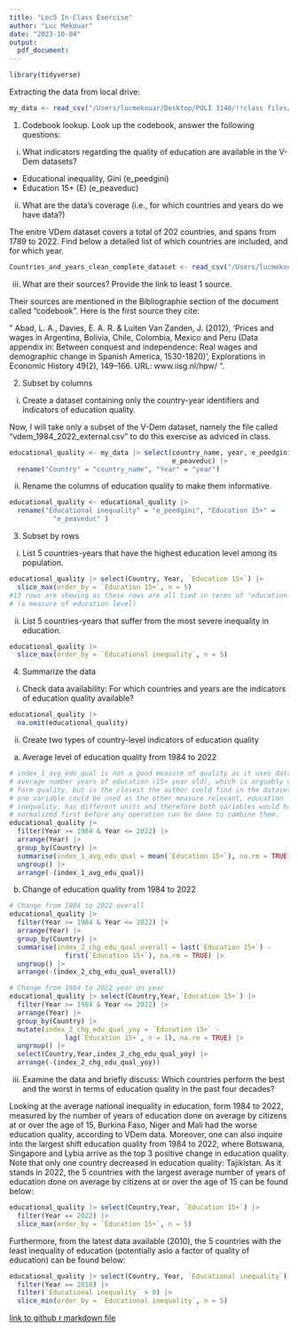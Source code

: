 ```yaml
---
title: "Lec5 In-Class Exercise"
author: "Luc Mekouar"
date: "2023-10-04"
output:
  pdf_document:
---
```


```r
library(tidyverse)
```

Extracting the data from local drive:

```r
my_data <- read_csv("/Users/lucmekouar/Desktop/POLI 3148/!!class files/_DataPublic_/vdem/1984_2022/vdem_1984_2022_external.csv")
```

1.  Codebook lookup. Look up the codebook, answer the following questions:

<!-- -->

i.  What indicators regarding the quality of education are available in the V-Dem datasets?

-   Educational inequality, Gini (e_peedgini)
-   Education 15+ (E) (e_peaveduc)

ii. What are the data's coverage (i.e., for which countries and years do we have data?)

The enitre VDem dataset covers a total of 202 countries, and spans from 1789 to 2022. Find below a detailed list of which countries are included, and for which year.

```r
Countries_and_years_clean_complete_dataset <- read_csv("/Users/lucmekouar/Desktop/POLI 3148/REPO_Luc_POLI3148/week 5__data wrangling.2 & data visualization.1/HW/Countries_and_years_clean.csv")
```

iii. What are their sources? Provide the link to least 1 source.

Their sources are mentioned in the Bibliographie section of the document called "codebook". Here is the first source they cite:

" Abad, L. A., Davies, E. A. R. & Luiten Van Zanden, J. (2012), 'Prices and wages in Argentina, Bolivia, Chile, Colombia, Mexico and Peru (Data appendix in: Between conquest and independence: Real wages and demographic change in Spanish America, 1530-1820)', Explorations in Economic History 49(2), 149--166. URL: www.iisg.nl/hpw/ ".

2.  Subset by columns

<!-- -->

i.  Create a dataset containing only the country-year identifiers and indicators of education quality.

Now, I will take only a subset of the V-Dem dataset, namely the file called "vdem_1984_2022_external.csv" to do this exercise as adviced in class.

```r
educational_quality <- my_data |> select(country_name, year, e_peedgini, 
                                         e_peaveduc) |>
  rename("Country" = "country_name", "Year" = "year")
```

ii. Rename the columns of education quality to make them informative.

```r
educational_quality <- educational_quality |> 
  rename("Educational inequality" = "e_peedgini", "Education 15+" = 
           "e_peaveduc" )
```

3.  Subset by rows

<!-- -->

i.  List 5 countries-years that have the highest education level among its population.

```r
educational_quality |> select(Country, Year, `Education 15+`) |>
  slice_max(order_by = `Education 15+`, n = 5)
#13 rows are showing as these rows are all tied in terms of "education 15+" 
# (a measure of education level)
```

ii. List 5 countries-years that suffer from the most severe inequality in education.

```r
educational_quality |>
  slice_max(order_by = `Educational inequality`, n = 5)
```

4.  Summarize the data

<!-- -->

i.  Check data availability: For which countries and years are the indicators of education quality available?

```r
educational_quality |>
  na.omit(educational_quality)
```

ii. Create two types of country-level indicators of education quality

<!-- -->

a.  Average level of education quality from 1984 to 2022

```r
# index_1_avg_edu_qual is not a good measure of quality as it uses data on the 
# average number years of education (15+ year old), which is arguably different 
# form quality, but is the closest the author could find in the dataset. Only 
# one variable could be used as the other measure relevant, education 
# inequality, has different units and therefore both variables would have to be 
# normalized first before any operation can be done to combine them.
educational_quality |>
  filter(Year >= 1984 & Year <= 2022) |>
  arrange(Year) |>
  group_by(Country) |>
  summarise(index_1_avg_edu_qual = mean(`Education 15+`), na.rm = TRUE) |>
  ungroup() |>
  arrange(-(index_1_avg_edu_qual))
```

b.    Change of education quality from 1984 to 2022

```r
# Change from 1984 to 2022 overall
educational_quality |>
  filter(Year >= 1984 & Year <= 2022) |>
  arrange(Year) |>
  group_by(Country) |>
  summarise(index_2_chg_edu_qual_overall = last(`Education 15+`) - 
              first(`Education 15+`), na.rm = TRUE) |>
  ungroup() |>
  arrange(-(index_2_chg_edu_qual_overall))
```
```r
# Change from 1984 to 2022 year on year
educational_quality |> select(Country,Year,`Education 15+`) |>
  filter(Year >= 1984 & Year <= 2022) |>
  arrange(Year) |>
  group_by(Country) |>
  mutate(index_2_chg_edu_qual_yoy = `Education 15+` - 
              lag(`Education 15+`, n = 1), na.rm = TRUE) |>
  ungroup() |>
  select(Country,Year,index_2_chg_edu_qual_yoy) |>
  arrange(-(index_2_chg_edu_qual_yoy))
```

iii. Examine the data and briefly discuss: Which countries perform the best and the worst in terms of education quality in the past four decades?

Looking at the average national inequality in education, form 1984 to 2022, measured by the number of years of education done on average by citizens at or over the age of 15, Burkina Faso, Niger and Mali had the worse education quality, according to VDem data. Moreover, one can also inquire into the largest shift education quality from 1984 to 2022, where Botswana, Singapore and Lybia arrive as the top 3 positive change in education quality. Note that only one country decreased in education quality: Tajikistan. As it stands in 2022, the 5 countries with the largest average number of years of education done on average by citizens at or over the age of 15 can be found below:

```r
educational_quality |> select(Country,Year, `Education 15+`) |>
  filter(Year == 2022) |>
  slice_max(order_by = `Education 15+`, n = 5)
```

Furthermore, from the latest data available (2010), the 5 countries with the least inequality of education (potentially aslo a factor of quality of education) can be found below:

```r
educational_quality |> select(Country, Year, `Educational inequality`) |>
  filter(Year == 2010) |>
  filter(`Educational inequality` > 0) |>
  slice_min(order_by = `Educational inequality`, n = 5)
```

[link to github r markdown file](https://github.com/LucMekouar/REPO_Luc_POLI3148/blob/main/week%205__data%20wrangling.2%20%26%20data%20visualization.1/HW/2.0Lec4-5%20In-Class%20Exercise.Rmd)
